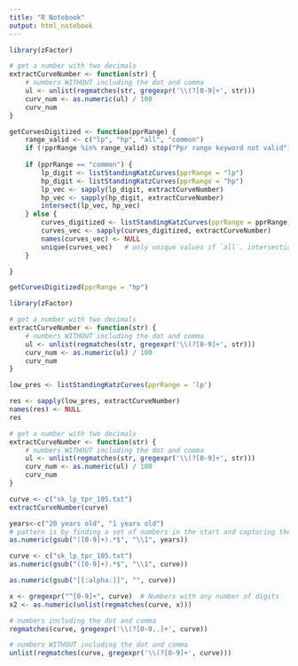 ```yaml
---
title: "R Notebook"
output: html_notebook
---
```


```r
library(zFactor)

# get a number with two decimals
extractCurveNumber <- function(str) {
    # numbers WITHOUT including the dot and comma
    ul <- unlist(regmatches(str, gregexpr('\\(?[0-9]+', str)))
    curv_num <- as.numeric(ul) / 100
    curv_num
}

getCurvesDigitized <- function(pprRange) {
    range_valid <- c("lp", "hp", "all", "common")
    if (!pprRange %in% range_valid) stop("Ppr range keyword not valid")
    
    if (pprRange == "common") {
        lp_digit <- listStandingKatzCurves(pprRange = "lp")
        hp_digit <- listStandingKatzCurves(pprRange = "hp")
        lp_vec <- sapply(lp_digit, extractCurveNumber)
        hp_vec <- sapply(hp_digit, extractCurveNumber)
        intersect(lp_vec, hp_vec)
    } else {
        curves_digitized <- listStandingKatzCurves(pprRange = pprRange)
        curves_vec <- sapply(curves_digitized, extractCurveNumber)
        names(curves_vec) <- NULL
        unique(curves_vec)   # only unique values if `all`. intersection of lp and hp
    }

}

getCurvesDigitized(pprRange = "hp")

```


```r
library(zFactor)

# get a number with two decimals
extractCurveNumber <- function(str) {
    # numbers WITHOUT including the dot and comma
    ul <- unlist(regmatches(str, gregexpr('\\(?[0-9]+', str)))
    curv_num <- as.numeric(ul) / 100
    curv_num
}

low_pres <- listStandingKatzCurves(pprRange = 'lp')

res <- sapply(low_pres, extractCurveNumber)
names(res) <- NULL
res
```


```r
# get a number with two decimals
extractCurveNumber <- function(str) {
    # numbers WITHOUT including the dot and comma
    ul <- unlist(regmatches(str, gregexpr('\\(?[0-9]+', str)))
    curv_num <- as.numeric(ul) / 100
    curv_num
}

curve <- c("sk_lp_tpr_105.txt")
extractCurveNumber(curve)


```







```r
years<-c("20 years old", "1 years old")
# pattern is by finding a set of numbers in the start and capturing them
as.numeric(gsub("([0-9]+).*$", "\\1", years))
```

```r
curve <- c("sk_lp_tpr_105.txt")
as.numeric(gsub("([0-9]+).*$", "\\1", curve))
```

```r
as.numeric(gsub("[[:alpha:]]", "", curve))
```

```r
x <- gregexpr("^[0-9]+", curve)  # Numbers with any number of digits
x2 <- as.numeric(unlist(regmatches(curve, x)))
```

```r
# numbers including the dot and comma
regmatches(curve, gregexpr('\\(?[0-9,.]+', curve))
```

```r
# numbers WITHOUT including the dot and comma
unlist(regmatches(curve, gregexpr('\\(?[0-9]+', curve)))
```




